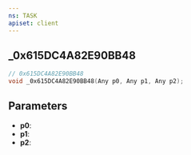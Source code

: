```yaml
---
ns: TASK
apiset: client
---
```

## _0x615DC4A82E90BB48

```c
// 0x615DC4A82E90BB48
void _0x615DC4A82E90BB48(Any p0, Any p1, Any p2);
```


## Parameters
* **p0**:
* **p1**:
* **p2**: